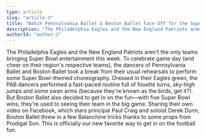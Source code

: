 ```yaml
---
type: article
slug: "article-3"
title: "Watch Pennsylvania Ballet & Boston Ballet Face Off for the Super Bowl"
description: "The Philadelphia Eagles and the New England Patriots aren't the only teams bringing Super Bowl entertainment this week. To celebrate game day (and cheer on their region's respective teams), the dancers of Pennsylvania Ballet and Boston Ballet took a break from their usual rehearsals to perform some Super Bowl-themed choreography."
authorId: "author-2"
---
```


The Philadelphia Eagles and the New England Patriots aren't the only teams bringing Super Bowl entertainment this week. To celebrate game day (and cheer on their region's respective teams), the dancers of Pennsylvania Ballet and Boston Ballet took a break from their usual rehearsals to perform some Super Bowl-themed choreography. Dressed in their Eagles green, the PAB dancers performed a fast-paced routine full of fouetté turns, sky-high jumps and some swan arms (because they're known as the birds, get it?). But Boston Ballet also decided to get in on the fun—with five Super Bowl wins, they're used to seeing their team in the big game. Sharing their own video on Facebook, which stars principal Paul Craig and soloist Derek Dunn, Boston Ballet threw in a few Balanchine tricks thanks to some props from Prodigal Son. This is officially our new favorite way to get in on the football fun.	
